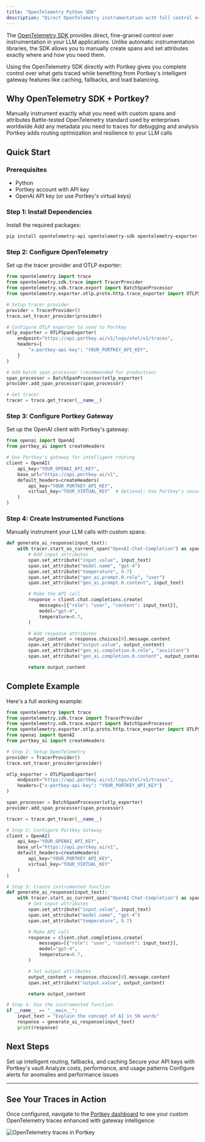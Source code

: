 ```yaml
---
title: "OpenTelemetry Python SDK"
description: "Direct OpenTelemetry instrumentation with full control over traces and intelligent gateway routing"
---
```


The [OpenTelemetry SDK](https://opentelemetry.io/docs/languages/python/) provides direct, fine-grained control over instrumentation in your LLM applications. Unlike automatic instrumentation libraries, the SDK allows you to manually create spans and set attributes exactly where and how you need them.

<Info>
Using the OpenTelemetry SDK directly with Portkey gives you complete control over what gets traced while benefiting from Portkey's intelligent gateway features like caching, fallbacks, and load balancing.
</Info>

## Why OpenTelemetry SDK + Portkey?

<CardGroup cols={2}>
<Card title="Full Control" icon="sliders">
Manually instrument exactly what you need with custom spans and attributes
</Card>
<Card title="Production Ready" icon="rocket">
Battle-tested OpenTelemetry standard used by enterprises worldwide
</Card>
<Card title="Custom Attributes" icon="tags">
Add any metadata you need to traces for debugging and analysis
</Card>
<Card title="Gateway Intelligence" icon="brain">
Portkey adds routing optimization and resilience to your LLM calls
</Card>
</CardGroup>

## Quick Start

### Prerequisites

- Python
- Portkey account with API key
- OpenAI API key (or use Portkey's virtual keys)

### Step 1: Install Dependencies

Install the required packages:

```bash
pip install opentelemetry-api opentelemetry-sdk opentelemetry-exporter-otlp-proto-http openai portkey-ai
```

### Step 2: Configure OpenTelemetry

Set up the tracer provider and OTLP exporter:

```python
from opentelemetry import trace
from opentelemetry.sdk.trace import TracerProvider
from opentelemetry.sdk.trace.export import BatchSpanProcessor
from opentelemetry.exporter.otlp.proto.http.trace_exporter import OTLPSpanExporter

# Setup tracer provider
provider = TracerProvider()
trace.set_tracer_provider(provider)

# Configure OTLP exporter to send to Portkey
otlp_exporter = OTLPSpanExporter(
    endpoint="https://api.portkey.ai/v1/logs/otel/v1/traces",
    headers={
        "x-portkey-api-key": "YOUR_PORTKEY_API_KEY",
    }
)

# Add batch span processor (recommended for production)
span_processor = BatchSpanProcessor(otlp_exporter)
provider.add_span_processor(span_processor)

# Get tracer
tracer = trace.get_tracer(__name__)
```

### Step 3: Configure Portkey Gateway

Set up the OpenAI client with Portkey's gateway:

```python
from openai import OpenAI
from portkey_ai import createHeaders

# Use Portkey's gateway for intelligent routing
client = OpenAI(
    api_key="YOUR_OPENAI_API_KEY",
    base_url="https://api.portkey.ai/v1",
    default_headers=createHeaders(
        api_key="YOUR_PORTKEY_API_KEY",
        virtual_key="YOUR_VIRTUAL_KEY"  # Optional: Use Portkey's secure key management
    )
)
```

### Step 4: Create Instrumented Functions

Manually instrument your LLM calls with custom spans:

```python
def generate_ai_response(input_text):
    with tracer.start_as_current_span("OpenAI-Chat-Completion") as span:
        # Add input attributes
        span.set_attribute("input.value", input_text)
        span.set_attribute("model.name", "gpt-4")
        span.set_attribute("temperature", 0.7)
        span.set_attribute("gen_ai.prompt.0.role", "user")
        span.set_attribute("gen_ai.prompt.0.content", input_text)

        # Make the API call
        response = client.chat.completions.create(
            messages=[{"role": "user", "content": input_text}],
            model="gpt-4",
            temperature=0.7,
        )

        # Add response attributes
        output_content = response.choices[0].message.content
        span.set_attribute("output.value", output_content)
        span.set_attribute("gen_ai.completion.0.role", "assistant")
        span.set_attribute("gen_ai.completion.0.content", output_content)

        return output_content
```

## Complete Example

Here's a full working example:

```python
from opentelemetry import trace
from opentelemetry.sdk.trace import TracerProvider
from opentelemetry.sdk.trace.export import BatchSpanProcessor
from opentelemetry.exporter.otlp.proto.http.trace_exporter import OTLPSpanExporter
from openai import OpenAI
from portkey_ai import createHeaders

# Step 1: Setup OpenTelemetry
provider = TracerProvider()
trace.set_tracer_provider(provider)

otlp_exporter = OTLPSpanExporter(
    endpoint="https://api.portkey.ai/v1/logs/otel/v1/traces",
    headers={"x-portkey-api-key": "YOUR_PORTKEY_API_KEY"}
)

span_processor = BatchSpanProcessor(otlp_exporter)
provider.add_span_processor(span_processor)

tracer = trace.get_tracer(__name__)

# Step 2: Configure Portkey Gateway
client = OpenAI(
    api_key="YOUR_OPENAI_API_KEY",
    base_url="https://api.portkey.ai/v1",
    default_headers=createHeaders(
        api_key="YOUR_PORTKEY_API_KEY",
        virtual_key="YOUR_VIRTUAL_KEY"
    )
)

# Step 3: Create instrumented function
def generate_ai_response(input_text):
    with tracer.start_as_current_span("OpenAI-Chat-Completion") as span:
        # Set input attributes
        span.set_attribute("input.value", input_text)
        span.set_attribute("model.name", "gpt-4")
        span.set_attribute("temperature", 0.7)

        # Make API call
        response = client.chat.completions.create(
            messages=[{"role": "user", "content": input_text}],
            model="gpt-4",
            temperature=0.7,
        )

        # Set output attributes
        output_content = response.choices[0].message.content
        span.set_attribute("output.value", output_content)

        return output_content

# Step 4: Use the instrumented function
if __name__ == "__main__":
    input_text = "Explain the concept of AI in 50 words"
    response = generate_ai_response(input_text)
    print(response)
```

## Next Steps

<CardGroup cols={2}>
<Card title="Configure Gateway" icon="gear" href="/product/ai-gateway/configs">
Set up intelligent routing, fallbacks, and caching
</Card>
<Card title="Explore Virtual Keys" icon="key" href="/product/ai-gateway/virtual-keys">
Secure your API keys with Portkey's vault
</Card>
<Card title="View Analytics" icon="chart-line" href="/product/observability/analytics">
Analyze costs, performance, and usage patterns
</Card>
<Card title="Set Up Alerts" icon="bell" href="/product/observability/alerts">
Configure alerts for anomalies and performance issues
</Card>
</CardGroup>

---

## See Your Traces in Action

Once configured, navigate to the [Portkey dashboard](https://app.portkey.ai/logs) to see your custom OpenTelemetry traces enhanced with gateway intelligence:

<Frame>
  <img src="/images/product/opentelemetry.png" alt="OpenTelemetry traces in Portkey" />
</Frame>